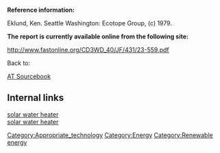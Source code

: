 '''Reference information:'''

Eklund, Ken. Seattle Washington: Ecotope Group, (c) 1979.


'''The report is currently available online from the following site:'''

http://www.fastonline.org/CD3WD_40/JF/431/23-559.pdf

Back to:

[[AT Sourcebook]]
[[Category:Appropriate_technology]]
[[Category:Energy]]
[[Category:Renewable energy]]

== Internal links ==
[http://www.china-solarcollectors.com solar water heater]<br />
[http://www.sunposesolar.com/ solar water heater]